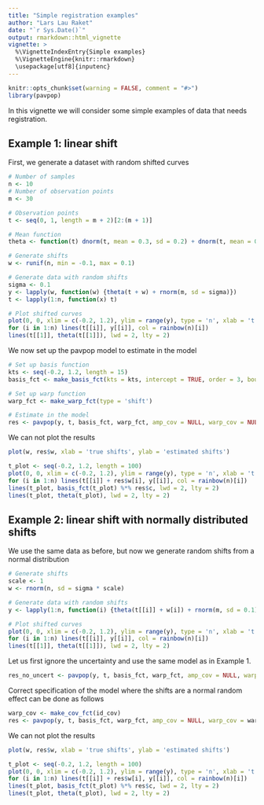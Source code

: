 ```yaml
---
title: "Simple registration examples"
author: "Lars Lau Raket"
date: "`r Sys.Date()`"
output: rmarkdown::html_vignette
vignette: >
  %\VignetteIndexEntry{Simple examples}
  %\VignetteEngine{knitr::rmarkdown}
  \usepackage[utf8]{inputenc}
---
```

```r
knitr::opts_chunk$set(warning = FALSE, comment = "#>")
library(pavpop)
```
In this vignette we will consider some simple examples of data that needs registration.

## Example 1: linear shift

First, we generate a dataset with random shifted curves
```r
# Number of samples
n <- 10 
# Number of observation points
m <- 30 

# Observation points
t <- seq(0, 1, length = m + 2)[2:(m + 1)] 

# Mean function
theta <- function(t) dnorm(t, mean = 0.3, sd = 0.2) + dnorm(t, mean = 0.7, sd = 0.15)

# Generate shifts
w <- runif(n, min = -0.1, max = 0.1)

# Generate data with random shifts
sigma <- 0.1
y <- lapply(w, function(w) {theta(t + w) + rnorm(m, sd = sigma)}) 
t <- lapply(1:n, function(x) t)

# Plot shifted curves
plot(0, 0, xlim = c(-0.2, 1.2), ylim = range(y), type = 'n', xlab = 't', ylab = expression(theta(t)))
for (i in 1:n) lines(t[[i]], y[[i]], col = rainbow(n)[i])
lines(t[[1]], theta(t[[1]]), lwd = 2, lty = 2)
```

We now set up the pavpop model to estimate in the model

```r
# Set up basis function
kts <- seq(-0.2, 1.2, length = 15)
basis_fct <- make_basis_fct(kts = kts, intercept = TRUE, order = 3, boundary = c(-0.2, 1.2))

# Set up warp function
warp_fct <- make_warp_fct(type = 'shift')

# Estimate in the model
res <- pavpop(y, t, basis_fct, warp_fct, amp_cov = NULL, warp_cov = NULL, iter = c(1, 5))
```

We can not plot the results

```r
plot(w, res$w, xlab = 'true shifts', ylab = 'estimated shifts')

t_plot <- seq(-0.2, 1.2, length = 100)
plot(0, 0, xlim = c(-0.2, 1.2), ylim = range(y), type = 'n', xlab = 't', ylab = expression(theta(t)))
for (i in 1:n) lines(t[[i]] + res$w[i], y[[i]], col = rainbow(n)[i])
lines(t_plot, basis_fct(t_plot) %*% res$c, lwd = 2, lty = 2)
lines(t_plot, theta(t_plot), lwd = 2, lty = 2)
```


## Example 2: linear shift with normally distributed shifts
We use the same data as before, but now we generate random shifts from a normal distribution
```r
# Generate shifts
scale <- 1
w <- rnorm(n, sd = sigma * scale)

# Generate data with random shifts
y <- lapply(1:n, function(i) {theta(t[[i]] + w[i]) + rnorm(m, sd = 0.1)}) 

# Plot shifted curves
plot(0, 0, xlim = c(-0.2, 1.2), ylim = range(y), type = 'n', xlab = 't', ylab = expression(theta(t)))
for (i in 1:n) lines(t[[i]], y[[i]], col = rainbow(n)[i])
lines(t[[1]], theta(t[[1]]), lwd = 2, lty = 2)
```

Let us first ignore the uncertainty and use the same model as in Example 1.

```r
res_no_uncert <- pavpop(y, t, basis_fct, warp_fct, amp_cov = NULL, warp_cov = NULL, iter = c(1, 5))
```

Correct specification of the model where the shifts are a normal random effect can be done as follows

```r
warp_cov <- make_cov_fct(id_cov)
res <- pavpop(y, t, basis_fct, warp_fct, amp_cov = NULL, warp_cov = warp_cov, iter = c(5, 5))
```


We can not plot the results

```r
plot(w, res$w, xlab = 'true shifts', ylab = 'estimated shifts')

t_plot <- seq(-0.2, 1.2, length = 100)
plot(0, 0, xlim = c(-0.2, 1.2), ylim = range(y), type = 'n', xlab = 't', ylab = expression(theta(t)))
for (i in 1:n) lines(t[[i]] + res$w[i], y[[i]], col = rainbow(n)[i])
lines(t_plot, basis_fct(t_plot) %*% res$c, lwd = 2, lty = 2)
lines(t_plot, theta(t_plot), lwd = 2, lty = 2)
```
